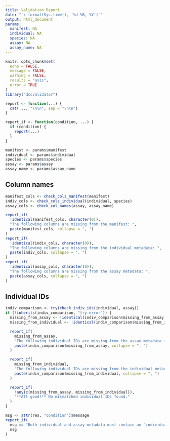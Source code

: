 ```yaml
---
title: Validation Report
date: "`r format(Sys.time(), '%d %B, %Y')`"
output: html_document
params:
  manifest: NA
  individual: NA
  species: NA
  assay: NA
  assay_name: NA
---
```


```r
knitr::opts_chunk$set(
  echo = FALSE,
  message = FALSE,
  warning = FALSE,
  results = "asis",
  error = TRUE
)
library("dccvalidator")

report <- function(...) {
  cat(..., "\n\n", sep = "\n\n")
}

report_if <- function(condition, ...) {
  if (condition) {
    report(...)
  }
}

```

```r
manifest <- params$manifest
individual <- params$individual
species <- params$species
assay <- params$assay
assay_name <- params$assay_name
```

## Column names

```r
manifest_cols <- check_cols_manifest(manifest)
indiv_cols <- check_cols_individual(individual, species)
assay_cols <- check_col_names(assay, assay_name)

report_if(
  !identical(manifest_cols, character(0)),
  "The following columns are missing from the manifest: ",
  paste(manifest_cols, collapse = ", ")
)
report_if(
  !identical(indiv_cols, character(0)),
  "The following columns are missing from the individual metadata: ",
  paste(indiv_cols, collapse = ", ")
)
report_if(
  !identical(assay_cols, character(0)),
  "The following columns are missing from the assay metadata: ",
  paste(assay_cols, collapse = ", ")
)
```

## Individual IDs

```r
indiv_comparison <- try(check_indiv_ids(individual, assay))
if (!inherits(indiv_comparison, "try-error")) {
  missing_from_assay <- !identical(indiv_comparison$missing_from_assay, character(0))
  missing_from_individual <- !identical(indiv_comparison$missing_from_individual, character(0))

  report_if(
    missing_from_assay,
    "The following individual IDs are missing from the assay metadata file: ",
    paste(indiv_comparison$missing_from_assay, collapse = ", ")
  )

  report_if(
    missing_from_individual,
    "The following individual IDs are missing from the individual metadata file: ",
    paste(indiv_comparison$missing_from_individual, collapse = ", ")
  )

  report_if(
    !any(c(missing_from_assay, missing_from_individual)),
    "**All good!** No mismatched individual IDs found."
  )
}

msg <- attr(res, "condition")$message
report_if(
  msg == "Both individual and assay metadata must contain an `individualID` column",
  msg
)
```

